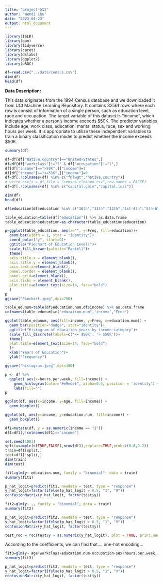 ```yaml
---
title: "project-512"
author: "Wendi Chu"
date: "2023-04-23"
output: html_document
---
```


```r
library(ISLR)
library(gam)
library(tidyverse)
library(caret)
library(dslabs)
library(ggplot2)
library(pROC)

```

```r
df=read.csv("../data/census.csv")
dim(df)
head(df)
```

**Data Description:**

This data originates from the 1994 Census database and we downloaded it from UCI Machine Learning Repository. It contains 32561 rows where each row is consist of information of a single person, such as education level, race and occupation. The target variable of this dataset is “income”, which indicates whether a person’s income exceeds $50K. The predictor variables include age, work class, education, marital status, race, sex and working hours per week. It is appropriate to utilize these independent variables to train a binary classification model to predict whether the income exceeds $50K.  

```r
summary(df)
```


```r
df=df[df["native.country"]=="United-States",]
df=df[df["workclass"]!="?" & df["occupation"]!="?",]
df[df["income"]==">50K",]["income"]=1
df[df["income"]=="<=50K",]["income"]=0
df=df[,!colnames(df) %in% c("fnlwgt","native.country")]
# write.csv(x = df,file = "census_cleaned.csv",row.names = FALSE)
df=df[,!colnames(df) %in% c("capital.gain","capital.loss")]

dim(df)
head(df)
```

```r
df$education[df$education %in% c("10th","11th","12th","1st-4th","5th-6th","7th-8th","9th","Assoc-acdm","Assoc-voc")]="Others"
```

```r

table_education=table(df["education"]) %>% as.data.frame
table_education$education=as.character(table_education$education)

p=ggplot(table_education, aes(x="", y=Freq, fill=education))+
  geom_bar(width = 1, stat = "identity")+
  coord_polar("y", start=0)+
  ggtitle("Piechart of Education Levels")+
  scale_fill_brewer(palette="Pastel1")+
  theme(
  axis.title.x = element_blank(),
  axis.title.y = element_blank(),
  axis.text.x=element_blank(),
  panel.border = element_blank(),
  panel.grid=element_blank(),
  axis.ticks = element_blank(),
  plot.title=element_text(size=14, face="bold")
  )
p
ggsave("Piechart.jpeg",dpi=700)

```

```r
table_edunum=table(df$education.num,df$income) %>% as.data.frame
colnames(table_edunum)=c("education.num","income","Freq")

ggplot(table_edunum, aes(fill=income, y=Freq, x=education.num)) + 
  geom_bar(position="dodge", stat="identity")+
  ggtitle("Histogram of education years by income category")+
  scale_fill_discrete(labels=c('<= $50K', '> $50K'))+
  theme(
  plot.title=element_text(size=14, face="bold")
  )+
  xlab("Years of Education")+
  ylab("Frequency")

ggsave("histogram.jpeg",dpi=400)
```

```r
p <- df %>%
  ggplot( aes(x=hours.per.week, fill=income)) +
    geom_histogram(color="#e9ecef", alpha=0.6, position = 'identity') +
    labs(fill="")
p
```


```r
ggplot(df, aes(x=income, y=age, fill=income)) +
  geom_boxplot()
```

```r
ggplot(df, aes(x=income, y=education.num, fill=income)) +
  geom_boxplot()

```

```r
df1=mutate(df, y = as.numeric(income == "1"))
df1=df1[,!colnames(df1)=="income"]

set.seed(1001)
split=sample(c(TRUE,FALSE),nrow(df1),replace=TRUE,prob=c(0.8,0.2))
train=df1[split,]
test=df1[!split,]
dim(train)
dim(test)
```

```r
fit1=glm(y~ education.num, family = "binomial", data = train)
summary(fit1)
```

```r
p_hat_logit=predict(fit1, newdata = test, type = "response")
y_hat_logit=factor(ifelse(p_hat_logit > 0.5, "1", "0"))
confusionMatrix(y_hat_logit, factor(test$y))
```

```r
fit2=glm(y~ ., family = "binomial", data = train)
summary(fit2)
```

```r
p_hat_logit=predict(fit2, newdata = test, type = "response")
y_hat_logit=factor(ifelse(p_hat_logit > 0.5, "1", "0"))
confusionMatrix(y_hat_logit, factor(test$y))
```

```r
test_roc = roc(test$y ~ as.numeric(y_hat_logit), plot = TRUE, print.auc = TRUE)
```

According to the coefficients, we can find that.... one-hot encoding...

```r
fit3=glm(y~ age+workclass+education.num+occupation+sex+hours.per.week, family = "binomial", data = train)
summary(fit3)
```

```r
p_hat_logit=predict(fit3, newdata = test, type = "response")
y_hat_logit=factor(ifelse(p_hat_logit > 0.5, "1", "0"))
confusionMatrix(y_hat_logit, factor(test$y))
```


